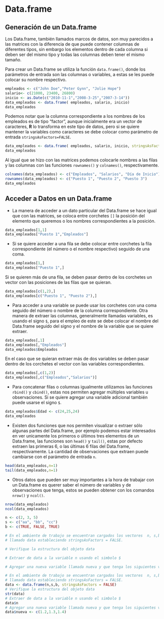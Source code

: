 # Data.frame

## Generación de un Data.frame

Los Data.frame, también llamados marcos de datos, son muy parecidos a las matrices con la diferencia de que puede contener columnas de diferentes tipos, sin embargo los elementos dentro de cada columna si deben ser del mismo tipo y todas las columnas deben tener el mismo tamaño.

Para crear un Data.frame se utiliza la función `data.frame()`, donde los parámetros de entrada son las columnas o variables, a estas se les puede colocar su nombre respectivo.

```r
empleados <- c("John Doe","Peter Gynn", "Jolie Hope")
salario<- c(21000, 23400, 26800)
inicio <- as.Date(c("2010-11-1","2008-3-25","2007-3-14"))
data_empleados <- data.frame( empleados, salario, inicio)
data_empleados
```

Podemos notar que la columna correspondiente a los nombres de los empleados es de tipo "factor", aunque inicialmente era un vector de caracteres, __R__ lo transforma en este tipo de datos, pero si se quiere mantener la variables como caracteres se debe colocar como parámetro de entrada `stringsAsFactors=FALSE`.

```r
data_empleados <- data.frame( empleados, salario, inicio, stringsAsFactors=FALSE)
data_empleados
```

Al igual que se hizo con las matrices podemos colocarle nombres a las filas y las columnas con las funciones `rownames()` y `colnames()`, respectivamente. 

```r
colnames(data_empleados) <- c("Empleados", "Salarios", "Día de Inicio")
rownames(data_empleados) <- c("Puesto 1", "Puesto 2", "Puesto 3")
data_empleados
```

## Acceder a Datos en un Data.frame

- La manera de acceder a un dato particular del Data.frame se hace igual que con las matrices, se coloca entre corchetes `[]` la posición del elemento que queremos o los nombres correspondientes a la posición.

```r
data_empleados[1,1]
data_empleados["Puesto 1","Empleados"]
```

- Si se quiere acceder a una fila se debe colocar entre corchetes la fila correspondiente (el número o el nombre respectivo) seguido de una coma.

```r
data_empleados[1,]
data_empleados["Puesto 1",]
```

Si se quieren más de una fila, se deben pasar dentro de los corchetes un vector con las posiciones de las filas que se quieran.

```r
data_empleados[c(1,2),]
data_empleados[c("Puesto 1", "Puesto 2"),]
```

- Para acceder a una variable se puede usar los corchetes con una coma seguido del número o nombre de la columna correspondiente. Otra manera de extraer las columnas, generalmente llamadas variables, es usando el signo `$`, para el empleo de este se debe colocar el nombre del Data.frame seguido del signo y el nombre de la variable que se quiere extraer.

```r
data_empleados[,1]
data_empleados[,"Empleados"]
data_empleados$Empleados
```

En el caso que se quieran extraer más de dos variables se deben pasar dentro de los corchetes el vector con las variables correspondientes.

```r
data_empleados[,c(1,2)]
data_empleados[,c("Empleados","Salarios")]
```

- Para concatenar filas o columnas igualmente utilizamos las funciones `rbind()` y `cbind()`, estas nos permiten agregar múltiples variables u observaciones. Si se quiere agregar una variable adicional también puede usarse el signo `$`.

```r
data_empleados$Edad <- c(24,25,24)
data_empleados
```

- Existen dos funciones que nos permiten visualizar o extraer sólo algunas partes del Data.frame, por ejemplo podemos estar interesados en ver unicamente los primeros o últimos tres elementos de un Data.frame, las funciones son `head()` y `tail()`, estas por defecto extraen las primeras 6, o las últimas 6 filas del Data.frame, respectivamente. La cantidad de observaciones que extraen puede cambiarse con el parámetro de entrada `n`.

```r
head(data_empleados,n=1)
tail(data_empleados,n=1)
```

- Otros datos que pueden ser muy importantes a la hora de trabajar con un Data.frame es querer saber el número de variables y de observaciones que tenga, estos se pueden obtener con los comandos `nrow()` y `ncol()`.

```r
nrow(data_empleados)
ncol(data_empleados)
```

```r
n <- c(2, 3, 5) 
s <- c("aa", "bb", "cc") 
b <- c(TRUE, FALSE, TRUE)
```

```r
# En el ambiente de trabajo se encuentran cargados los vectores  n, s,b. Conviertalos en un data frame
# llamado data estableciendo stringsAsFactors = FALSE.

# Verifique la estructura del objeto data 

# Extraer de data a la variable n usando el simbolo $

# Agregar una nueva variable llamada nueva y que tenga los siguientes valores 1.2,1.3,1.4

```

```r
# En el ambiente de trabajo se encuentran cargados los vectores  n, s,b. Conviertalos en un data frame
# llamado data estableciendo stringsAsFactors = FALSE.
data <- data.frame(n,s,b, stringsAsFactors = FALSE)
# Verifique la estructura del objeto data 
str(data)
# Extraer de data a la variable n usando el simbolo $
data$n
# Agregar una nueva variable llamada nueva y que tenga los siguientes valores 1.2,1.3,1.4
data$nueva <- c(1.2,1.3,1.4)
```

